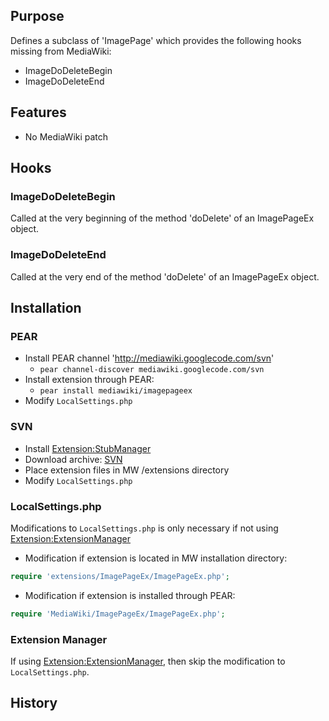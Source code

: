 {{Extension
|name        = ImagePageEx
|status      = beta
|type        = hook
|author      = [[user:jldupont|Jean-Lou Dupont]]
|image       =
|version     = 1.0.0
|update      =
|mediawiki   = 1.10, 1.11
|download    = [http://mediawiki.googlecode.com/svn/trunk/extensions/ImagePageEx/ SVN]
|readme      =
|changelog   = See SVN ($Id: ImagePageEx.doc.wikitext 739 2007-09-10 19:19:43Z jeanlou.dupont $)
|description = 
|parameters  =
|rights      =
|example     =
|hook1       = ArticleFromTitle
}}
== Purpose==
Defines a subclass of 'ImagePage' which provides the following hooks missing from MediaWiki:
* ImageDoDeleteBegin
* ImageDoDeleteEnd

== Features ==
* No MediaWiki patch

== Hooks ==
=== ImageDoDeleteBegin ===
Called at the very beginning of the method 'doDelete' of an ImagePageEx object.

=== ImageDoDeleteEnd ===
Called at the very end of the method 'doDelete' of an ImagePageEx object.

== Installation ==
=== PEAR ===
* Install PEAR channel 'http://mediawiki.googlecode.com/svn'
** <code>pear channel-discover mediawiki.googlecode.com/svn</code>
* Install extension through PEAR:
** <code>pear install mediawiki/imagepageex</code>
* Modify <code>LocalSettings.php</code>
=== SVN ===
* Install [[Extension:StubManager]]
* Download archive: [http://mediawiki.googlecode.com/svn/tags/ImagePageEx/ SVN]
* Place extension files in MW /extensions directory
* Modify <code>LocalSettings.php</code>
=== LocalSettings.php ===
Modifications to <code>LocalSettings.php</code> is only necessary if not using [[Extension:ExtensionManager]]
* Modification if extension is located in MW installation directory:
<source lang=php>
require 'extensions/ImagePageEx/ImagePageEx.php';
</source>
* Modification if extension is installed through PEAR:
<source lang=php>
require 'MediaWiki/ImagePageEx/ImagePageEx.php';
</source>

=== Extension Manager ===
If using [[Extension:ExtensionManager]], then skip the modification to <code>LocalSettings.php</code>.

== History ==
